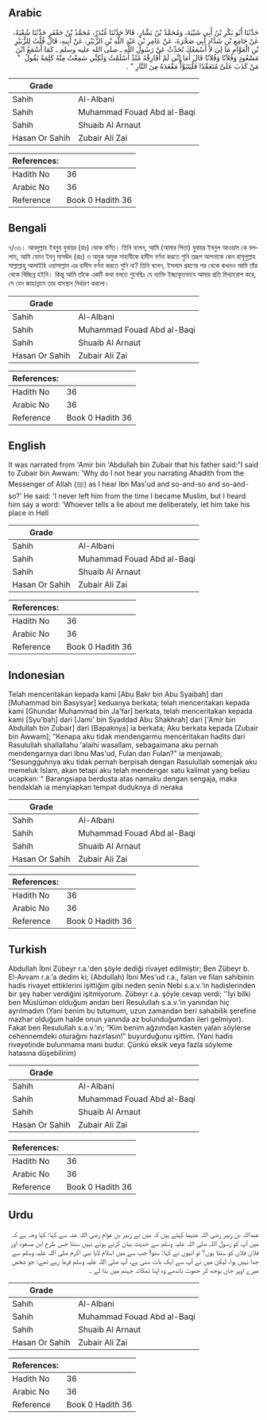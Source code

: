 ## Arabic


<div dir="rtl" lang="ar" style={{fontSize:'larger',backgroundColor:'#f8f9fa',padding:20}}>
حَدَّثَنَا أَبُو بَكْرِ بْنُ أَبِي شَيْبَةَ، وَمُحَمَّدُ بْنُ بَشَّارٍ، قَالاَ حَدَّثَنَا غُنْدَرٌ، مُحَمَّدُ بْنُ جَعْفَرٍ حَدَّثَنَا شُعْبَةُ، عَنْ جَامِعِ بْنِ شَدَّادٍ أَبِي صَخْرَةَ، عَنْ عَامِرِ بْنِ عَبْدِ اللَّهِ بْنِ الزُّبَيْرِ، عَنْ أَبِيهِ، قَالَ قُلْتُ لِلزُّبَيْرِ بْنِ الْعَوَّامِ مَا لِيَ لاَ أَسْمَعُكَ تُحَدِّثُ عَنْ رَسُولِ اللَّهِ ـ صلى الله عليه وسلم ـ كَمَا أَسْمَعُ ابْنَ مَسْعُودٍ وَفُلاَنًا وَفُلاَنًا قَالَ أَمَا إِنِّي لَمْ أُفَارِقْهُ مُنْذُ أَسْلَمْتُ وَلَكِنِّي سَمِعْتُ مِنْهُ كَلِمَةً يَقُولُ ‏ "‏ مَنْ كَذَبَ عَلَىَّ مُتَعَمِّدًا فَلْيَتَبَوَّأْ مَقْعَدَهُ مِنَ النَّارِ ‏"‏ ‏.‏
</div>
<div style={{backgroundColor:'#f8f9fa',padding:20, marginBottom: 10}}><table> <thead> <tr> <th>Grade</th> <th></th> </tr> </thead> <tbody> <tr><td>Sahih</td><td>Al-Albani</td></tr><tr><td>Sahih</td><td>Muhammad Fouad Abd al-Baqi</td></tr><tr><td>Sahih</td><td>Shuaib Al Arnaut</td></tr><tr><td>Hasan Or Sahih</td><td>Zubair Ali Zai</td></tr></tbody></table><table> <thead> <tr> <th>References:</th> <th></th> </tr> </thead> <tbody><tr><td>Hadith No</td><td>36</td></tr><tr><td>Arabic No</td><td>36</td></tr><tr><td>Reference</td><td>Book 0 Hadith 36</td></tr></tbody></table></div>

## Bengali


<div dir="ltr" lang="bn" style={{fontSize:'larger',backgroundColor:'#f8f9fa',padding:20}}>
৭/৩৬। আবদুল্লাহ ইবনুুয যুবায়র (রাঃ) থেকে বর্ণিত। তিনি বলেন, আমি (আমার পিতা) যুবায়র ইবনুল আওয়াম কে বললাম, আমি যেমন ইবনু মাসঊদ (রাঃ) ও অমুক অমুক সাহাবীকে হাদীস বর্ণনা করতে শুনি তদ্রূপ আপনাকে কেন রাসূলুল্লাহ সাল্লাল্লাহু আলাইহি ওয়াসাল্লাম এর হাদীস বর্ণনা করতে শুনি না? তিনি বলেন, ইসলাম গ্রহণের পর থেকে কখনও আমি তাঁর থেকে বিচ্ছিন্ন হইনি। কিন্তু আমি তাঁকে একটি কথা বলতে শুনেছিঃ যে ব্যাক্তি ইচ্ছাকৃতভাবে আমার প্রতি মিথ্যারোপ করে, সে যেন জাহান্নামে তার বাসস্থান নির্ধারণ করলো।
</div>
<div style={{backgroundColor:'#f8f9fa',padding:20, marginBottom: 10}}><table> <thead> <tr> <th>Grade</th> <th></th> </tr> </thead> <tbody> <tr><td>Sahih</td><td>Al-Albani</td></tr><tr><td>Sahih</td><td>Muhammad Fouad Abd al-Baqi</td></tr><tr><td>Sahih</td><td>Shuaib Al Arnaut</td></tr><tr><td>Hasan Or Sahih</td><td>Zubair Ali Zai</td></tr></tbody></table><table> <thead> <tr> <th>References:</th> <th></th> </tr> </thead> <tbody><tr><td>Hadith No</td><td>36</td></tr><tr><td>Arabic No</td><td>36</td></tr><tr><td>Reference</td><td>Book 0 Hadith 36</td></tr></tbody></table></div>

## English


<div dir="ltr" lang="en" style={{fontSize:'larger',backgroundColor:'#f8f9fa',padding:20}}>
It was narrated from 'Amir bin 'Abdullah bin Zubair that his father said:"I said to Zubair bin Awwam: 'Why do I not hear you narrating Ahadith from the Messenger of Allah (ﷺ) as I hear Ibn Mas'ud and so-and-so and so-and-so?' He said: 'I never left him from the time I became Muslim, but I heard him say a word: 'Whoever tells a lie about me deliberately, let him take his place in Hell
</div>
<div style={{backgroundColor:'#f8f9fa',padding:20, marginBottom: 10}}><table> <thead> <tr> <th>Grade</th> <th></th> </tr> </thead> <tbody> <tr><td>Sahih</td><td>Al-Albani</td></tr><tr><td>Sahih</td><td>Muhammad Fouad Abd al-Baqi</td></tr><tr><td>Sahih</td><td>Shuaib Al Arnaut</td></tr><tr><td>Hasan Or Sahih</td><td>Zubair Ali Zai</td></tr></tbody></table><table> <thead> <tr> <th>References:</th> <th></th> </tr> </thead> <tbody><tr><td>Hadith No</td><td>36</td></tr><tr><td>Arabic No</td><td>36</td></tr><tr><td>Reference</td><td>Book 0 Hadith 36</td></tr></tbody></table></div>

## Indonesian


<div dir="ltr" lang="id" style={{fontSize:'larger',backgroundColor:'#f8f9fa',padding:20}}>
Telah menceritakan kepada kami [Abu Bakr bin Abu Syaibah] dan [Muhammad bin Basysyar] keduanya berkata; telah menceritakan kepada kami [Ghundar Muhammad bin Ja'far] berkata, telah menceritakan kepada kami [Syu'bah] dari [Jami' bin Syaddad Abu Shakhrah] dari ['Amir bin Abdullah bin Zubair] dari [Bapaknya] ia berkata; Aku berkata kepada [Zubair bin Awwam]; "Kenapa aku tidak mendengarmu menceritakan hadits dari Rasulullah shallallahu 'alaihi wasallam, sebagaimana aku pernah mendengarnya dari Ibnu Mas'ud, Fulan dan Fulan?" ia menjawab; "Sesungguhnya aku tidak pernah berpisah dengan Rasulullah semenjak aku memeluk Islam, akan tetapi aku telah mendengar satu kalimat yang beliau ucapkan: " Barangsiapa berdusta atas namaku dengan sengaja, maka hendaklah ia menyiapkan tempat duduknya di neraka
</div>
<div style={{backgroundColor:'#f8f9fa',padding:20, marginBottom: 10}}><table> <thead> <tr> <th>Grade</th> <th></th> </tr> </thead> <tbody> <tr><td>Sahih</td><td>Al-Albani</td></tr><tr><td>Sahih</td><td>Muhammad Fouad Abd al-Baqi</td></tr><tr><td>Sahih</td><td>Shuaib Al Arnaut</td></tr><tr><td>Hasan Or Sahih</td><td>Zubair Ali Zai</td></tr></tbody></table><table> <thead> <tr> <th>References:</th> <th></th> </tr> </thead> <tbody><tr><td>Hadith No</td><td>36</td></tr><tr><td>Arabic No</td><td>36</td></tr><tr><td>Reference</td><td>Book 0 Hadith 36</td></tr></tbody></table></div>

## Turkish


<div dir="ltr" lang="tr" style={{fontSize:'larger',backgroundColor:'#f8f9fa',padding:20}}>
Abdullah İbni Zübeyr r.a.'den şöyle dediği rivayet edilmiştir; Ben Zübeyr b. El-Avvam r.a.'a dedim ki; (Abdullah) İbni Mes'ud r.a., falan ve filan sahibinin hadis rivayet ettiklerini işittiğim gibi neden senin Nebi s.a.v.‘in hadislerinden bir şey haber verdiğini işitmiyorum. Zübeyr r.a. şöyle cevap verdi; ''İyi bilki ben Müslüman olduğum andan beri Resulullah s.a.v.’in yanından hiç ayrılmadım (Yani benim bu tutumum, uzun zamandan beri sahabilik şerefine mazhar olduğum halde onun yanında az bulunduğumdan ileri gelmiyor). Fakat ben Resulullah s.a.v.’ın; “Kim benim ağzımdan kasten yalan söylerse cehennemdeki oturağını hazırlasın!” buyurduğunu işittim. (Yani hadis riveyetinde bulunmama mani budur. Çünkü eksik veya fazla söyleme hatasına düşebilirim)
</div>
<div style={{backgroundColor:'#f8f9fa',padding:20, marginBottom: 10}}><table> <thead> <tr> <th>Grade</th> <th></th> </tr> </thead> <tbody> <tr><td>Sahih</td><td>Al-Albani</td></tr><tr><td>Sahih</td><td>Muhammad Fouad Abd al-Baqi</td></tr><tr><td>Sahih</td><td>Shuaib Al Arnaut</td></tr><tr><td>Hasan Or Sahih</td><td>Zubair Ali Zai</td></tr></tbody></table><table> <thead> <tr> <th>References:</th> <th></th> </tr> </thead> <tbody><tr><td>Hadith No</td><td>36</td></tr><tr><td>Arabic No</td><td>36</td></tr><tr><td>Reference</td><td>Book 0 Hadith 36</td></tr></tbody></table></div>

## Urdu


<div dir="rtl" lang="ur" style={{fontSize:'larger',backgroundColor:'#f8f9fa',padding:20}}>
عبداللہ بن زبیر رضی اللہ عنہما کہتے ہیں کہ میں نے زبیر بن عوام رضی اللہ عنہ سے کہا: کیا وجہ ہے کہ میں آپ کو رسول اللہ صلی اللہ علیہ وسلم سے حدیث بیان کرتے ہوئے نہیں سنتا جس طرح ابن مسعود اور فلاں فلاں کو سنتا ہوں؟ تو انہوں نے کہا: سنو! جب سے میں اسلام لایا نبی اکرم صلی اللہ علیہ وسلم سے جدا نہیں ہوا، لیکن میں نے آپ سے ایک بات سنی ہے، آپ صلی اللہ علیہ وسلم فرما رہے تھے: جو شخص میرے اوپر جان بوجھ کر جھوٹ باندھے وہ اپنا ٹھکانہ جہنم میں بنا لے ۔
</div>
<div style={{backgroundColor:'#f8f9fa',padding:20, marginBottom: 10}}><table> <thead> <tr> <th>Grade</th> <th></th> </tr> </thead> <tbody> <tr><td>Sahih</td><td>Al-Albani</td></tr><tr><td>Sahih</td><td>Muhammad Fouad Abd al-Baqi</td></tr><tr><td>Sahih</td><td>Shuaib Al Arnaut</td></tr><tr><td>Hasan Or Sahih</td><td>Zubair Ali Zai</td></tr></tbody></table><table> <thead> <tr> <th>References:</th> <th></th> </tr> </thead> <tbody><tr><td>Hadith No</td><td>36</td></tr><tr><td>Arabic No</td><td>36</td></tr><tr><td>Reference</td><td>Book 0 Hadith 36</td></tr></tbody></table></div>